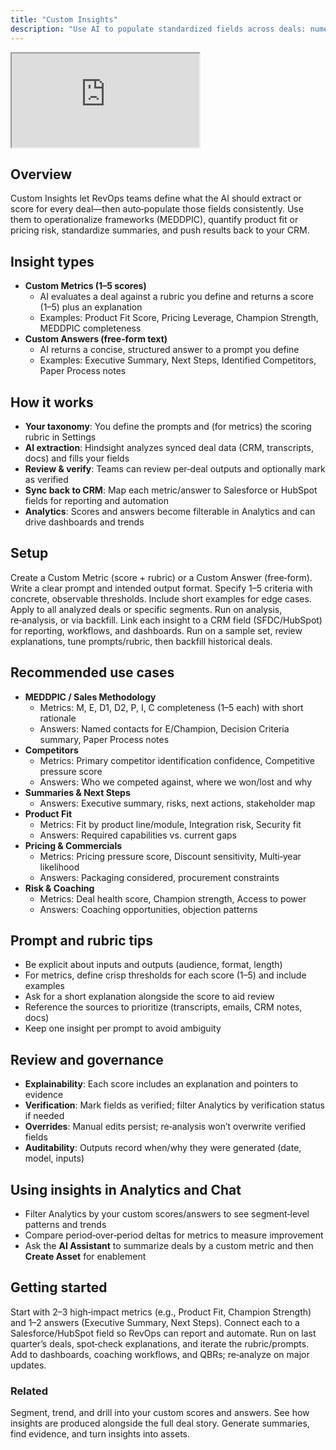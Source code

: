 ```yaml
---
title: "Custom Insights"
description: "Use AI to populate standardized fields across deals: numeric metrics and free‑form answers that sync to your CRM and power analytics"
---
```

<iframe src="https://www.loom.com/embed/761c5e61b0984955be97c86b274e615c?sid=82f39b9d-d324-484c-ba41-90cf4cc347a0" className="w-full aspect-video"
></iframe>

## Overview
Custom Insights let RevOps teams define what the AI should extract or score for every deal—then auto‑populate those fields consistently. Use them to operationalize frameworks (MEDDPIC), quantify product fit or pricing risk, standardize summaries, and push results back to your CRM.

## Insight types
- **Custom Metrics (1–5 scores)**
  - AI evaluates a deal against a rubric you define and returns a score (1–5) plus an explanation
  - Examples: Product Fit Score, Pricing Leverage, Champion Strength, MEDDPIC completeness
- **Custom Answers (free‑form text)**
  - AI returns a concise, structured answer to a prompt you define
  - Examples: Executive Summary, Next Steps, Identified Competitors, Paper Process notes

## How it works
- **Your taxonomy**: You define the prompts and (for metrics) the scoring rubric in Settings
- **AI extraction**: Hindsight analyzes synced deal data (CRM, transcripts, docs) and fills your fields
- **Review & verify**: Teams can review per‑deal outputs and optionally mark as verified
- **Sync back to CRM**: Map each metric/answer to Salesforce or HubSpot fields for reporting and automation
- **Analytics**: Scores and answers become filterable in Analytics and can drive dashboards and trends

## Setup
<Steps>
  <Step title="Define the insight">
    Create a Custom Metric (score + rubric) or a Custom Answer (free‑form). Write a clear prompt and intended output format.
  </Step>
  <Step title="Add scoring rubric (metrics)">
    Specify 1–5 criteria with concrete, observable thresholds. Include short examples for edge cases.
  </Step>
  <Step title="Choose scope & timing">
    Apply to all analyzed deals or specific segments. Run on analysis, re‑analysis, or via backfill.
  </Step>
  <Step title="Map to CRM (optional)">
    Link each insight to a CRM field (SFDC/HubSpot) for reporting, workflows, and dashboards.
  </Step>
  <Step title="Test & backfill">
    Run on a sample set, review explanations, tune prompts/rubric, then backfill historical deals.
  </Step>
</Steps>

## Recommended use cases
- **MEDDPIC / Sales Methodology**
  - Metrics: M, E, D1, D2, P, I, C completeness (1–5 each) with short rationale
  - Answers: Named contacts for E/Champion, Decision Criteria summary, Paper Process notes
- **Competitors**
  - Metrics: Primary competitor identification confidence, Competitive pressure score
  - Answers: Who we competed against, where we won/lost and why
- **Summaries & Next Steps**
  - Answers: Executive summary, risks, next actions, stakeholder map
- **Product Fit**
  - Metrics: Fit by product line/module, Integration risk, Security fit
  - Answers: Required capabilities vs. current gaps
- **Pricing & Commercials**
  - Metrics: Pricing pressure score, Discount sensitivity, Multi‑year likelihood
  - Answers: Packaging considered, procurement constraints
- **Risk & Coaching**
  - Metrics: Deal health score, Champion strength, Access to power
  - Answers: Coaching opportunities, objection patterns

## Prompt and rubric tips
- Be explicit about inputs and outputs (audience, format, length)
- For metrics, define crisp thresholds for each score (1–5) and include examples
- Ask for a short explanation alongside the score to aid review
- Reference the sources to prioritize (transcripts, emails, CRM notes, docs)
- Keep one insight per prompt to avoid ambiguity

## Review and governance
- **Explainability**: Each score includes an explanation and pointers to evidence
- **Verification**: Mark fields as verified; filter Analytics by verification status if needed
- **Overrides**: Manual edits persist; re‑analysis won’t overwrite verified fields
- **Auditability**: Outputs record when/why they were generated (date, model, inputs)

## Using insights in Analytics and Chat
- Filter Analytics by your custom scores/answers to see segment‑level patterns and trends
- Compare period‑over‑period deltas for metrics to measure improvement
- Ask the **AI Assistant** to summarize deals by a custom metric and then **Create Asset** for enablement

## Getting started
<Steps>
  <Step title="Create a few insights">
    Start with 2–3 high‑impact metrics (e.g., Product Fit, Champion Strength) and 1–2 answers (Executive Summary, Next Steps).
  </Step>
  <Step title="Map to CRM">
    Connect each to a Salesforce/HubSpot field so RevOps can report and automate.
  </Step>
  <Step title="Backfill & review">
    Run on last quarter’s deals, spot‑check explanations, and iterate the rubric/prompts.
  </Step>
  <Step title="Operationalize">
    Add to dashboards, coaching workflows, and QBRs; re‑analyze on major updates.
  </Step>
</Steps>

### Related
<CardGroup cols={3}>
  <Card title="Analytics" icon="chart-line" href="/platform/analytics">
    Segment, trend, and drill into your custom scores and answers.
  </Card>
  <Card title="Deal Reviews" icon="chart-simple" href="/platform/deal-reviews">
    See how insights are produced alongside the full deal story.
  </Card>
  <Card title="AI Assistant" icon="chat-circle-text" href="/platform/ai-assistant">
    Generate summaries, find evidence, and turn insights into assets.
  </Card>
</CardGroup>
